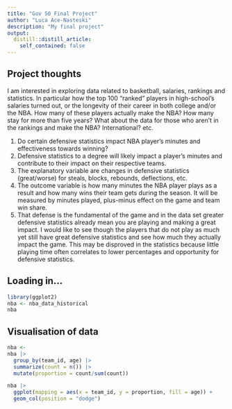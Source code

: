 ```yaml
---
title: "Gov 50 Final Project"
author: "Luca Ace-Nasteski"
description: "My final project"
output:
  distill::distill_article:
    self_contained: false
---
```




## Project thoughts

I am interested in exploring data related to basketball, salaries, rankings and statistics. In particular how the top 100 "ranked" players in high-school's salaries turned out, or the longevity of their career in both college and/or the NBA. How many of these players actually make the NBA? How many stay for more than five years? What about the data for those who aren't in the rankings and make the NBA? International? etc.

1. Do certain defensive statistics impact NBA player's minutes and effectiveness towards winning?
2. Defensive statistics to a degree will likely impact a player's minutes and contribute to their impact on their respective teams.
3. The explanatory variable are changes in defensive statistics (great/worse) for steals, blocks, rebounds, deflections, etc.
4. The outcome variable is how many minutes the NBA player plays as a result and how many wins their team gets during the season. It will be measured by minutes played, plus-minus effect on the game and team win share.
5. That defense is the fundamental of the game and in the data set greater defensive statistics already mean you are playing and making a great impact. I would like to see though the players that do not play as much yet still have great defensive statistics and see how much they actually impact the game. This may be disproved in the statistics because little playing time often correlates to lower percentages and opportunity for defensive statistics.

## Loading in... 

```r
library(ggplot2)
nba <- nba_data_historical
nba
```

## Visualisation of data

```r
nba <-
nba |>
  group_by(team_id, age) |>
  summarize(count = n()) |>
  mutate(proportion = count/sum(count))

nba |>
  ggplot(mapping = aes(x = team_id, y = proportion, fill = age)) + 
  geom_col(position = "dodge")

```



